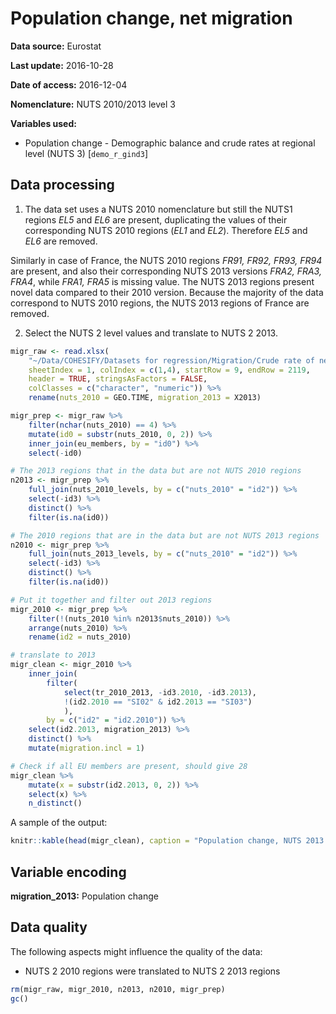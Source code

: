 # Population change, net migration

**Data source:** Eurostat

**Last update:** 2016-10-28

**Date of access:** 2016-12-04

**Nomenclature:** NUTS 2010/2013 level 3

**Variables used:**

+ Population change - Demographic balance and crude rates at regional level (NUTS 3) [`demo_r_gind3`]

## Data processing

1. The data set uses a NUTS 2010 nomenclature but still the NUTS1 regions *EL5* and *EL6* are present, duplicating the values of their corresponding NUTS 2010 regions (*EL1* and *EL2*). Therefore *EL5* and *EL6* are removed.

Similarly in case of France, the NUTS 2010 regions *FR91, FR92, FR93, FR94* are present, and also their corresponding NUTS 2013 versions *FRA2, FRA3, FRA4*, while *FRA1, FRA5* is missing value. The NUTS 2013 regions present novel data compared to their 2010 version. Because the majority of the data correspond to NUTS 2010 regions, the NUTS 2013 regions of France are removed.

2. Select the NUTS 2 level values and translate to NUTS 2 2013.

```r
migr_raw <- read.xlsx(
    "~/Data/COHESIFY/Datasets for regression/Migration/Crude rate of net migration plus statistical adjustment demo_r_gind3.xls",
    sheetIndex = 1, colIndex = c(1,4), startRow = 9, endRow = 2119, 
    header = TRUE, stringsAsFactors = FALSE,
    colClasses = c("character", "numeric")) %>% 
    rename(nuts_2010 = GEO.TIME, migration_2013 = X2013)
```

```r
migr_prep <- migr_raw %>% 
    filter(nchar(nuts_2010) == 4) %>% 
    mutate(id0 = substr(nuts_2010, 0, 2)) %>% 
    inner_join(eu_members, by = "id0") %>% 
    select(-id0)

# The 2013 regions that in the data but are not NUTS 2010 regions
n2013 <- migr_prep %>% 
    full_join(nuts_2010_levels, by = c("nuts_2010" = "id2")) %>% 
    select(-id3) %>% 
    distinct() %>% 
    filter(is.na(id0))

# The 2010 regions that are in the data but are not NUTS 2013 regions
n2010 <- migr_prep %>% 
    full_join(nuts_2013_levels, by = c("nuts_2010" = "id2")) %>% 
    select(-id3) %>% 
    distinct() %>% 
    filter(is.na(id0))

# Put it together and filter out 2013 regions
migr_2010 <- migr_prep %>%
    filter(!(nuts_2010 %in% n2013$nuts_2010)) %>% 
    arrange(nuts_2010) %>% 
    rename(id2 = nuts_2010)

# translate to 2013
migr_clean <- migr_2010 %>% 
    inner_join(
        filter(
            select(tr_2010_2013, -id3.2010, -id3.2013),
            !(id2.2010 == "SI02" & id2.2013 == "SI03")
            ),
        by = c("id2" = "id2.2010")) %>% 
    select(id2.2013, migration_2013) %>% 
    distinct() %>% 
    mutate(migration.incl = 1)
```

```r
# Check if all EU members are present, should give 28
migr_clean %>%
    mutate(x = substr(id2.2013, 0, 2)) %>% 
    select(x) %>% 
    n_distinct()
```

A sample of the output:

```r
knitr::kable(head(migr_clean), caption = "Population change, NUTS 2013 level 2")
```

## Variable encoding

**migration_2013:** Population change

## Data quality

The following aspects might influence the quality of the data:

+ NUTS 2 2010 regions were translated to NUTS 2 2013 regions

```r
rm(migr_raw, migr_2010, n2013, n2010, migr_prep)
gc()
```

